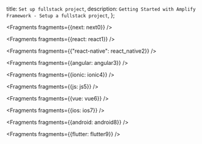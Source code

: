   title: `Set up fullstack project`,
  description: `Getting Started with Amplify Framework - Setup a fullstack project`,
};


<Fragments fragments={{next: next0}} />


<Fragments fragments={{react: react1}} />


  <Fragments fragments={{"react-native": react_native2}} />


<Fragments fragments={{angular: angular3}} />


<Fragments fragments={{ionic: ionic4}} />


<Fragments fragments={{js: js5}} />


<Fragments fragments={{vue: vue6}} />


<Fragments fragments={{ios: ios7}} />


<Fragments fragments={{android: android8}} />


<Fragments fragments={{flutter: flutter9}} />